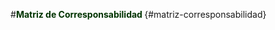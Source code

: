 #**<span style="color:#003300;">Matriz de Corresponsabilidad </span>**{#matriz-corresponsabilidad}

